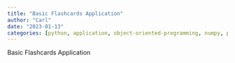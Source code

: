 ```yaml
---
title: "Basic Flashcards Application"
author: "Carl"
date: "2023-01-13"
categories: [python, application, object-oriented-programming, numpy, pandas, random, sympy]
---
```


Basic Flashcards Application